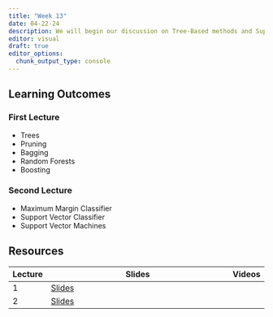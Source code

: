```yaml
---
title: "Week 13"
date: 04-22-24
description: We will begin our discussion on Tree-Based methods and Support Vector Machines.
editor: visual
draft: true
editor_options: 
  chunk_output_type: console
---
```


## Learning Outcomes

### First Lecture

-   Trees
-   Pruning
-   Bagging
-   Random Forests
-   Boosting

### Second Lecture

-   Maximum Margin Classifier
-   Support Vector Classifier
-   Support Vector Machines

## Resources

| Lecture | Slides                                                          | Videos |
|---------|-----------------------------------------------------------------|--------|
| 1       | [Slides](https://m408.inqs.info/lectures/13a.html#/title-slide) |        |
| 2       | [Slides](https://m408.inqs.info/lectures/13b.html#/title-slide) |        |
